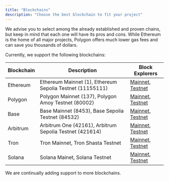 ```yaml
---
title: "Blockchains"
description: "Choose the best blockchain to fit your project"
---
```


We advise you to select among the already established and proven chains, but keep in mind that each one will have its pros and cons. While Ethereum is the home of all major projects, Polygon offers much lower gas fees and can save you thousands of dollars.

Currently, we support the following blockchains:

| Blockchain | Description                                               | Block Explorers                                                               |
| ---------- | --------------------------------------------------------- | ----------------------------------------------------------------------------- |
| Ethereum   | Ethereum Mainnet (1), Ethereum Sepolia Testnet (11155111) | [Mainnet](https://etherscan.io/), [Testnet](https://sepolia.etherscan.io/)    |
| Polygon    | Polygon Mainnet (137), Polygon Amoy Testnet (80002)       | [Mainnet](https://polygonscan.com/), [Testnet](https://amoy.polygonscan.com/) |
| Base       | Base Mainnet (8453), Base Sepolia Testnet (84532)         | [Mainnet](https://basescan.org/), [Testnet](https://sepolia.basescan.org/)    |
| Arbitrum   | Arbitrum One (42161), Arbitrum Sepolia Testnet (421614)   | [Mainnet](https://arbiscan.io/), [Testnet](https://sepolia.arbiscan.io/)      |
| Tron       | Tron Mainnet, Tron Shasta Testnet      | [Mainnet](https://tronscan.org/), [Testnet](https://shasta-tronscan.on.btfs.io/)    |
| Solana   | Solana Mainet, Solana Testnet   | [Mainnet](https://explorer.solana.com/), [Testnet](https://explorer.solana.com/?cluster=testnet)      |

We are continually adding support to more blockchains.